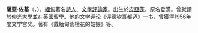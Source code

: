 '''薩亞·佐基'''（{{lang-my|ဇော်ဂျီ}}，{{bd|1907年|4月12日|1990年|9月26日}}），[[緬甸|緬甸]]著名[[詩人|詩人]]、[[文學|文學]][[評論家|評論家]]。出生於[[皮亞蓬|皮亞蓬]]，原名登漢。曾就讀於[[仰光大學|仰光大學]]並在[[英國|英國]]留學。他的文学评论《评德钦哥都迈》一书，曾獲得1956年度文学宫奖。著有《戴緬甸紫檀花的姑娘》等。